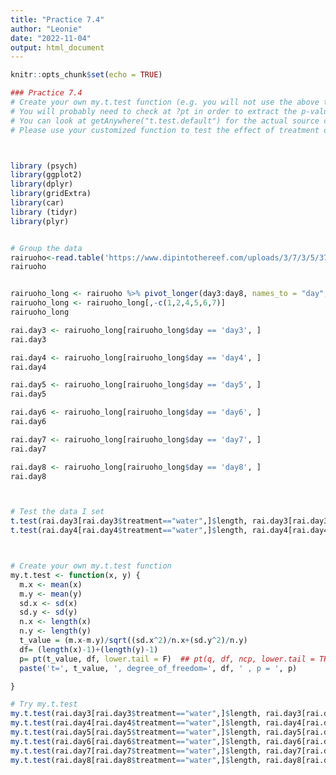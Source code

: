 ```yaml
---
title: "Practice 7.4"
author: "Leonie"
date: "2022-11-04"
output: html_document
---
```


```r
knitr::opts_chunk$set(echo = TRUE)
```

```r


### Practice 7.4 
# Create your own my.t.test function (e.g. you will not use the above t.test function but you will code your own function).
# You will probably need to check at ?pt in order to extract the p-value.
# You can look at getAnywhere("t.test.default") for the actual source code of the t.test function.
# Please use your customized function to test the effect of treatment on length at various days in the rairuoho dataset.Interpret.



library (psych)
library(ggplot2)
library(dplyr)
library(gridExtra)
library(car)
library (tidyr)
library(plyr)


# Group the data
rairuoho<-read.table('https://www.dipintothereef.com/uploads/3/7/3/5/37359245/rairuoho.txt', header=T, sep='\t', dec='.') 
rairuoho


rairuoho_long <- rairuoho %>% pivot_longer(day3:day8, names_to = "day", values_to = "length")
rairuoho_long <- rairuoho_long[,-c(1,2,4,5,6,7)]
rairuoho_long

rai.day3 <- rairuoho_long[rairuoho_long$day == 'day3', ] 
rai.day3

rai.day4 <- rairuoho_long[rairuoho_long$day == 'day4', ] 
rai.day4

rai.day5 <- rairuoho_long[rairuoho_long$day == 'day5', ] 
rai.day5

rai.day6 <- rairuoho_long[rairuoho_long$day == 'day6', ] 
rai.day6

rai.day7 <- rairuoho_long[rairuoho_long$day == 'day7', ] 
rai.day7

rai.day8 <- rairuoho_long[rairuoho_long$day == 'day8', ] 
rai.day8



# Test the data I set
t.test(rai.day3[rai.day3$treatment=="water",]$length, rai.day3[rai.day3$treatment=="nutrient",]$length)
t.test(rai.day4[rai.day4$treatment=="water",]$length, rai.day4[rai.day4$treatment=="nutrient",]$length)



# Create your own my.t.test function
my.t.test <- function(x, y) {
  m.x <- mean(x)
  m.y <- mean(y)
  sd.x <- sd(x)
  sd.y <- sd(y)
  n.x <- length(x)
  n.y <- length(y)
  t_value = (m.x-m.y)/sqrt((sd.x^2)/n.x+(sd.y^2)/n.y)
  df= (length(x)-1)+(length(y)-1)
  p= pt(t_value, df, lower.tail = F)  ## pt(q, df, ncp, lower.tail = TRUE, log.p = FALSE)
  paste('t=', t_value, ', degree_of_freedom=', df, ' , p = ', p)

}

# Try my.t.test
my.t.test(rai.day3[rai.day3$treatment=="water",]$length, rai.day3[rai.day3$treatment=="nutrient",]$length)
my.t.test(rai.day4[rai.day4$treatment=="water",]$length, rai.day4[rai.day4$treatment=="nutrient",]$length)
my.t.test(rai.day5[rai.day5$treatment=="water",]$length, rai.day5[rai.day5$treatment=="nutrient",]$length)
my.t.test(rai.day6[rai.day6$treatment=="water",]$length, rai.day6[rai.day6$treatment=="nutrient",]$length)
my.t.test(rai.day7[rai.day7$treatment=="water",]$length, rai.day7[rai.day7$treatment=="nutrient",]$length)
my.t.test(rai.day8[rai.day8$treatment=="water",]$length, rai.day8[rai.day8$treatment=="nutrient",]$length)


```